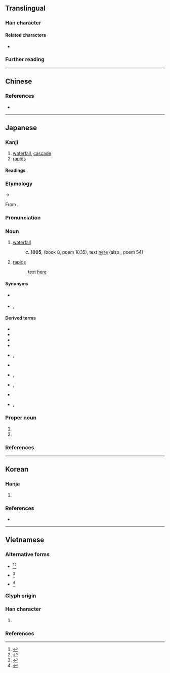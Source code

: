 {{also|瀧|泷}}
{{character info}}
==Translingual==
{{Han simplified forms|瀧|滝|泷}}

===Han character===
{{Han char|rn=85|rad=水|as=10|sn=13|four=30116|canj=EYTU|ids=⿰氵竜}}

====Related characters====
* {{l|mul|瀧}} {{q|[[Traditional Chinese]] and Japanese [[kyūjitai]]}}

===Further reading===
{{Han ref|kx=0643.241|dkj=18067|dj=1050.230|hdz=31706.020|uh=6EDD}}

----

==Chinese==
{{zh-see|瀧|v}}

===References===
* {{R:twedu|B02335-001}}

----

==Japanese==
{{attn|ja|readings need to be verified; check also for そう}}
{{ja-kanji forms|滝|瀧}}

===Kanji===
{{ja-kanji|grade=c|rs=水10|kyu=瀧}}

# [[waterfall]], [[cascade]]
# [[rapid]]s

====Readings====
{{ja-readings
|goon=ろう<ろう
|kanon=ろう<らう
|kun=たき-<たき-
|nanori=らき}}

===Etymology===
{{ja-kanjitab|たき|yomi=k|alt=瀑}}
{{IPAfont|/taki<sub>1</sub>/}} → {{IPAchar|/taki/}}

From {{inh|ja|ojp|sort=たき|-}}.

===Pronunciation===
{{ja-pron|y=k|たき|acc=0|acc_ref=DJR}}

===Noun===
{{ja-noun|kyu=瀧|たき}}

# [[waterfall]]
#: '''''c.'' 1005''', ''{{w|Shūi Wakashū}}'' (book 8, poem 1035), text [http://jti.lib.virginia.edu/japanese/shuishu/Ano08Si.html here] (also ''{{w|Ogura Hyakunin Isshu|Hyakunin Isshu}}'', poem 54)
#:: {{ja-usex|'''滝'''の音は絶えて久しくなりぬれど名こそ流れてなほ聞こえけれ|'''たき''' の おと は たえて ひさしく なりぬれど な こそ ながれて なほ きこえけれ|rom='''taki''' no oto wa taete hisashiku narinuredo na koso nagarete nao kikoekere|The '''waterfall's''' sound faded into nothingness a long time ago―but its name has come down still to be heard today.<ref>{{cite-book|1991|Steven D. Carter|Traditional Japanese Poetry: An Anthology|publisher=Stanford University Press|isbn=0-8047-2212-9|page=223}}</ref>}}
# {{lb|ja|archaic|sort=たき}} [[rapid]]s
#: {{RQ:Manyoshu|15|3617}}, text [http://jti.lib.virginia.edu/japanese/manyoshu/Man15Yo.html here]
#:: {{ja-usex|m=伊波婆之流 '''多伎'''毛登杼呂尓 鳴%蝉%乃 許恵乎之伎氣婆 京師%之於毛保由|m_kana=いはばしる '''たき'''もとどろに なく%せみ%の こゑをしきけば みやこ%しおもほゆ|石%走る'''滝'''もとどろに鳴く蝉の声をし聞けば都し思ほゆ|いは%-ばしる '''たき'''もとどろに なくせみの こゑをしきけば みやこしおもほゆ|rom=iwa-bashiru '''taki''' mo todoro ni naku semi no koe o shikikeba miyako shi omōyu}}

====Synonyms====
* {{sense|waterfall}} {{ja-r|瀑%布|ばく%ふ}}
* {{sense|rapids}} {{ja-r|急流|きゅうりゅう}}, {{ja-r|滝川|たきがわ}}

====Derived terms====
{{der-top}}
* {{ja-r|滝汗|たきあせ|[[profuse]] [[sweating]]}}
* {{ja-r|滝口|たきぐち|[[top]] of a waterfall}}
* {{ja-r|滝壷|たきつぼ}}
* {{ja-r|滝%登り|たき%のぼり}}
* {{ja-r|男%滝|お%だき|rom=-}}, {{ja-r|雄%滝|お%だき}}
* {{ja-r|小%滝|お%だき|[[cascade]]}}
* {{ja-r|枯滝|かれたき|rom=-}}, {{ja-r|枯れ滝|かれたき}}
* {{ja-r|涸滝|かれたき|rom=-}}, {{ja-r|涸れ滝|かれたき}}
* {{ja-r|白滝|しらたき}}
* {{ja-r|女%滝|め%だき|rom=-}}, {{ja-r|雌%滝|め%だき}}
{{der-bottom}}

===Proper noun===
{{ja-pos|kyu=瀧|たき|proper}}

# {{n-g|A [[placename]].}}
# {{surname|ja|sort=たき}}

===References===
<references/>

----

==Korean==

===Hanja===
{{ko-hanja|젖다|젖을|롱||농}}

# {{alternative form of|ko|瀧}}

===References===
* {{R:zonmal|28381}}

{{categorize|ko|Hanja variant forms|sort=롱}}

----

==Vietnamese==

===Alternative forms===
* {{alter|vi|{{vi-l|瀧|sông}}}}<ref name=gdhn>{{vi-ref|Trần (2004).}}</ref><ref name=bonet>{{vi-ref|Bonet (1899).}}</ref>
* {{alter|vi|{{vi-l|瀧|rồng}}}}<ref name=gdhn>{{vi-ref|Trần (2004).}}</ref>
* {{alter|vi|{{vi-l|雙|suông}}}}<ref name=gdhn>{{vi-ref|Trần (2004).}}</ref>

===Glyph origin===
{{Han compound|水#Vietnamese|竜#Vietnamese|alt1=氵|t1=water|tr2={{vi-l|long}}|c1=s|c2=p|ls=psc}}

===Han character===
{{vi-readings|sort=水10
|nom=sông-tdcndg;tdcntd;gdhn;bonet, lùng-tdcndg;tdcntd, sòng-tdcndg, suồng-tdcndg, trong-tdcndg, rông-gdhn, rồng-gdhn, suông-gdhn, long-btcn
}}

# {{Nom form of|sông|[[river]]}}

===References===
<references/>
